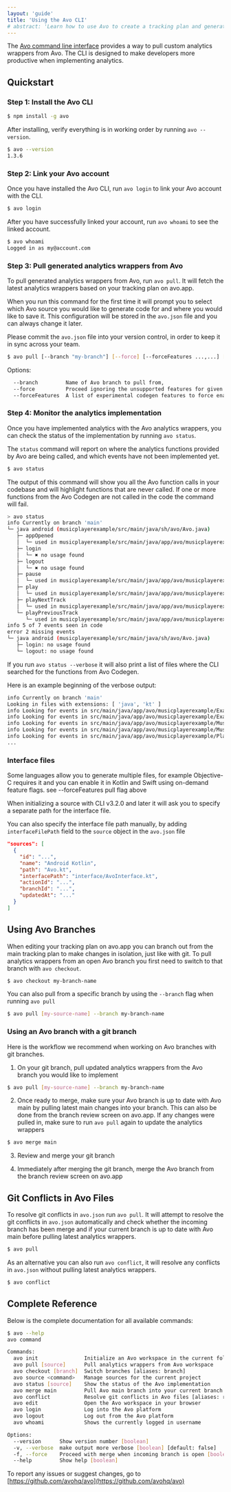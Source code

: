 ```yaml
---
layout: 'guide'
title: 'Using the Avo CLI'
# abstract: 'Learn how to use Avo to create a tracking plan and generate high quality, actionable data.'
---
```



The [Avo command line interface](https://github.com/avohq/avo) provides a way to pull custom analytics wrappers from Avo. The CLI is designed to make developers more productive when implementing analytics.

## Quickstart

### Step 1: Install the Avo CLI

```bash
$ npm install -g avo
```

After installing, verify everything is in working order by running `avo --version`.

```bash
$ avo --version
1.3.6
```

### Step 2: Link your Avo account

Once you have installed the Avo CLI, run `avo login` to link your Avo account with the CLI.

```bash
$ avo login
```

After you have successfully linked your account, run `avo whoami` to see the linked account.

```bash
$ avo whoami
Logged in as my@account.com
```

### Step 3: Pull generated analytics wrappers from Avo

To pull generated analytics wrappers from Avo, run `avo pull`. It will fetch the latest analytics wrappers based on your tracking plan on avo.app.

When you run this command for the first time it will prompt you to select which Avo source you would like to generate code for and where you would like to save it. This configuration will be stored in the `avo.json` file and you can always change it later.

Please commit the `avo.json` file into your version control, in order to keep it in sync across your team.

```bash
$ avo pull [--branch "my-branch"] [--force] [--forceFeatures ...,...] [SourceName]
```

Options:

```bash
  --branch         Name of Avo branch to pull from,
  --force          Proceed ignoring the unsupported features for given source type (e.g. group analytics)
  --forceFeatures  A list of experimental codegen features to force enable. Pass unsupported name to get the list of available features
```

### Step 4: Monitor the analytics implementation

Once you have implemented analytics with the Avo analytics wrappers, you can check the status of the implementation by running `avo status`.

The `status` command will report on where the analytics functions provided by Avo are being called, and which events have not been implemented yet.

```bash
$ avo status
```

The output of this command will show you all the Avo function calls in your codebase and will highlight functions that are never called. If one or more functions from the Avo Codegen are not called in the code the command will fail.

```sh
> avo status
info Currently on branch 'main'
└─ java android (musicplayerexample/src/main/java/sh/avo/Avo.java)
   ├─ appOpened
   │  └─ used in musicplayerexample/src/main/java/app/avo/musicplayerexample/MusicPlayerExampleApplication.kt: 1 time
   ├─ login
   │  └─ ✖ no usage found
   ├─ logout
   │  └─ ✖ no usage found
   ├─ pause
   │  └─ used in musicplayerexample/src/main/java/app/avo/musicplayerexample/ExampleMusicPlayerActivity.kt: 1 time
   ├─ play
   │  └─ used in musicplayerexample/src/main/java/app/avo/musicplayerexample/ExampleMusicPlayerActivity.kt: 3 times
   ├─ playNextTrack
   │  └─ used in musicplayerexample/src/main/java/app/avo/musicplayerexample/ExampleMusicPlayerActivity.kt: 1 time
   └─ playPreviousTrack
      └─ used in musicplayerexample/src/main/java/app/avo/musicplayerexample/ExampleMusicPlayerActivity.kt: 1 time
info 5 of 7 events seen in code
error 2 missing events
└─ java android (musicplayerexample/src/main/java/sh/avo/Avo.java)
   ├─ login: no usage found
   └─ logout: no usage found
```

If you run `avo status --verbose` it will also print a list of files where the CLI searched for the functions from Avo Codegen.

Here is an example beginning of the verbose output:

```sh
info Currently on branch 'main'
Looking in files with extensions: [ 'java', 'kt' ]
info Looking for events in src/main/java/app/avo/musicplayerexample/ExampleMusicPlayerActivity.kt
info Looking for events in src/main/java/app/avo/musicplayerexample/ExampleMusicPlayerLogic.kt
info Looking for events in src/main/java/app/avo/musicplayerexample/MusicPlayerExampleApplication.kt
info Looking for events in src/main/java/app/avo/musicplayerexample/MusicStorage.kt
info Looking for events in src/main/java/app/avo/musicplayerexample/Player.kt
...
```

### Interface files

Some languages allow you to generate multiple files, for example Objective-C requires it and you can enable it in Kotlin and Swift using on-demand feature flags. <Link passHref href="/cli#step-3-pull-generated-analytics-wrappers-from-avo" passHref><a>see --forceFeatures pull flag above</a></Link>

When initializing a source with CLI v3.2.0 and later it will ask you to specify a separate path for the interface file.

You can also specify the interface file path manually, by adding `interfaceFilePath` field to the `source` object in the `avo.json` file

```json
"sources": [
  {
    "id": "...",
    "name": "Android Kotlin",
    "path": "Avo.kt",
    "interfacePath": "interface/AvoInterface.kt",
    "actionId": "...",
    "branchId": "...",
    "updatedAt": "..."
  }
]
```

## Using Avo Branches

When editing your tracking plan on avo.app you can branch out from the main tracking plan to make changes in isolation, just like with git. To pull analytics wrappers from an open Avo branch you first need to switch to that branch with `avo checkout`.

```bash
$ avo checkout my-branch-name
```

You can also pull from a specific branch by using the `--branch` flag when running `avo pull`

```bash
$ avo pull [my-source-name] --branch my-branch-name
```

### Using an Avo branch with a git branch

Here is the workflow we recommend when working on Avo branches with git branches.

1. On your git branch, pull updated analytics wrappers from the Avo branch you would like to implement

```bash
$ avo pull [my-source-name] --branch my-branch-name
```

2. Once ready to merge, make sure your Avo branch is up to date with Avo main by pulling latest main changes into your branch. This can also be done from the branch review screen on avo.app.
   If any changes were pulled in, make sure to run `avo pull` again to update the analytics wrappers

```bash
$ avo merge main
```

3. Review and merge your git branch

4. Immediately after merging the git branch, merge the Avo branch from the branch review screen on avo.app

## Git Conflicts in Avo Files

To resolve git conflicts in `avo.json` run `avo pull`. It will attempt to resolve the git conflicts in `avo.json` automatically and check whether the incoming branch has been merge and if your current branch is up to date with Avo main before pulling latest analytics wrappers.

```bash
$ avo pull
```

As an alternative you can also run `avo conflict`, it will resolve any conflicts in `avo.json` without pulling latest analytics wrappers.

```bash
$ avo conflict
```

## Complete Reference

Below is the complete documentation for all available commands:

```bash
$ avo --help
avo command

Commands:
  avo init               Initialize an Avo workspace in the current folder
  avo pull [source]      Pull analytics wrappers from Avo workspace
  avo checkout [branch]  Switch branches [aliases: branch]
  avo source <command>   Manage sources for the current project
  avo status [source]    Show the status of the Avo implementation
  avo merge main         Pull Avo main branch into your current branch
  avo conflict           Resolve git conflicts in Avo files [aliases: resolve, conflicts]
  avo edit               Open the Avo workspace in your browser
  avo login              Log into the Avo platform
  avo logout             Log out from the Avo platform
  avo whoami             Shows the currently logged in username

Options:
  --version      Show version number [boolean]
  -v, --verbose  make output more verbose [boolean] [default: false]
  -f, --force    Proceed with merge when incoming branch is open [boolean] [default: false]
  --help         Show help [boolean]
```

To report any issues or suggest changes, go to [https://github.com/avohq/avo](https://github.com/avohq/avo)
